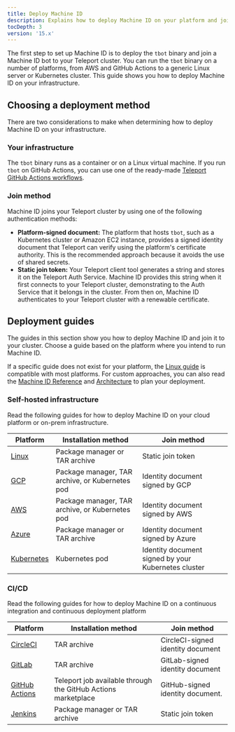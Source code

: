```yaml
---
title: Deploy Machine ID
description: Explains how to deploy Machine ID on your platform and join it to your Teleport cluster.
tocDepth: 3
version: '15.x'
---
```


The first step to set up Machine ID is to deploy the `tbot` binary and join a
Machine ID bot to your Teleport cluster. You can run the `tbot` binary on a
number of platforms, from AWS and GitHub Actions to a generic Linux server or
Kubernetes cluster. This guide shows you how to deploy Machine ID on your
infrastructure.

## Choosing a deployment method

There are two considerations to make when determining how to deploy Machine ID on
your infrastructure.

### Your infrastructure

The `tbot` binary runs as a container or on a Linux virtual machine. If you run
`tbot` on GitHub Actions, you can use one of the ready-made [Teleport GitHub
Actions workflows](https://github.com/teleport-actions).

### Join method

Machine ID joins your Teleport cluster by using one of the following
authentication methods:

- **Platform-signed document:** The platform that hosts `tbot`, such as a
  Kubernetes cluster or Amazon EC2 instance, provides a signed identity document
  that Teleport can verify using the platform's certificate authority. This is
  the recommended approach because it avoids the use of shared secrets.
- **Static join token:** Your Teleport client tool generates a string and stores
  it on the Teleport Auth Service. Machine ID provides this string when it first
  connects to your Teleport cluster, demonstrating to the Auth Service that it
  belongs in the cluster. From then on, Machine ID authenticates to your
  Teleport cluster with a renewable certificate.

## Deployment guides

The guides in this section show you how to deploy Machine ID and join it
to your cluster. Choose a guide based on the platform where you intend to run
Machine ID.

If a specific guide does not exist for your platform, the [Linux
guide](/docs/machine-id/deployment/linux) is compatible with most platforms. For
custom approaches, you can also read the [Machine ID Reference](/docs/machine-id/reference)
and [Architecture](/docs/machine-id/architecture) to plan your deployment.

### Self-hosted infrastructure

Read the following guides for how to deploy Machine ID on your cloud platform or
on-prem infrastructure.

| Platform                                             | Installation method                             | Join method                                         |
| ---------------------------------------------------- | ----------------------------------------------- | --------------------------------------------------- |
| [Linux](/docs/machine-id/deployment/linux)           | Package manager or TAR archive                  | Static join token                                   |
| [GCP](/docs/machine-id/deployment/gcp)               | Package manager, TAR archive, or Kubernetes pod | Identity document signed by GCP                     |
| [AWS](/docs/machine-id/deployment/aws)               | Package manager, TAR archive, or Kubernetes pod | Identity document signed by AWS                     |
| [Azure](/docs/machine-id/deployment/azure)           | Package manager or TAR archive                  | Identity document signed by Azure                   |
| [Kubernetes](/docs/machine-id/deployment/kubernetes) | Kubernetes pod                                  | Identity document signed by your Kubernetes cluster |

### CI/CD

Read the following guides for how to deploy Machine ID on a continuous
integration and continuous deployment platform

| Platform                                                     | Installation method                                           | Join method                       |
| ------------------------------------------------------------ | ------------------------------------------------------------- | --------------------------------- |
| [CircleCI](/docs/machine-id/deployment/circleci)             | TAR archive                                                   | CircleCI-signed identity document |
| [GitLab](/docs/machine-id/deployment/gitlab)                 | TAR archive                                                   | GitLab-signed identity document   |
| [GitHub Actions](/docs/machine-id/deployment/github-actions) | Teleport job available through the GitHub Actions marketplace | GitHub-signed identity document.  |
| [Jenkins](/docs/machine-id/deployment/jenkins)               | Package manager or TAR archive                                | Static join token                 |

